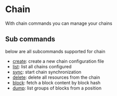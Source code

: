 # Chain

With chain commands you can manage your chains

## Sub commands

below are all subcommands supported for chain

- [create](chain/create): create a new chain configuration file
- [list](chain/list): list all chains configured
- [sync](chain/sync): start chain synchronization
- [delete](chain/delete): delete all resources from the chain
- [block](chain/block): fetch a block content by block hash
- [dump](chain/dump): list groups of blocks from a position
